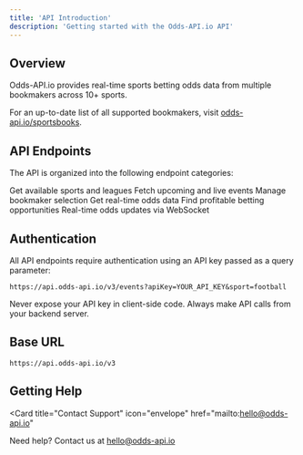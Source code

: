 ```yaml
---
title: 'API Introduction'
description: 'Getting started with the Odds-API.io API'
---
```


## Overview

Odds-API.io provides real-time sports betting odds data from multiple bookmakers across 10+ sports.

For an up-to-date list of all supported bookmakers, visit [odds-api.io/sportsbooks](https://odds-api.io/sportsbooks).

## API Endpoints

The API is organized into the following endpoint categories:

<CardGroup cols={2}>
  <Card title="Sports & Leagues" icon="futbol">
    Get available sports and leagues
  </Card>
  <Card title="Events" icon="calendar">
    Fetch upcoming and live events
  </Card>
  <Card title="Bookmakers" icon="bookmark">
    Manage bookmaker selection
  </Card>
  <Card title="Odds" icon="chart-line">
    Get real-time odds data
  </Card>
  <Card title="Value Bets" icon="magnifying-glass-dollar">
    Find profitable betting opportunities
  </Card>
  <Card title="WebSocket" icon="bolt" href="/api-reference/websocket">
    Real-time odds updates via WebSocket
  </Card>
</CardGroup>

## Authentication

All API endpoints require authentication using an API key passed as a query parameter:

```
https://api.odds-api.io/v3/events?apiKey=YOUR_API_KEY&sport=football
```

<Warning>
  Never expose your API key in client-side code. Always make API calls from your backend server.
</Warning>

## Base URL

```
https://api.odds-api.io/v3
```

## Getting Help

<Card
  title="Contact Support"
  icon="envelope"
  href="mailto:hello@odds-api.io"
>
  Need help? Contact us at hello@odds-api.io
</Card>
